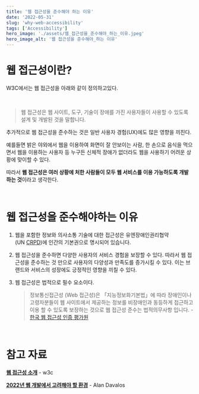 ```yaml
---
title: '웹 접근성을 준수해야 하는 이유'
date: '2022-05-31'
slug: 'why-web-accessibility'
tags: ['Accessibility']
hero_image: './assets/웹_접근성을_준수해야_하는_이유.jpeg'
hero_image_alt: '웹 접근성을 준수해야_하는 이유'
---
```

# 웹 접근성이란?

W3C에서는 웹 접근성을 아래와 같이 정의하고있다.

<br/>

> 웹 접근성은 웹 사이트, 도구, 기술이 장애를 가진 사용자들이 사용할 수 있도록 설계 및 개발된 것을 말합니다.
> 

추가적으로 웹 접근성을 준수하는 것은 일반 사용자 경험(UX)에도 많은 영향을 끼친다.

예를들면 밝은 야외에서 웹을 이용하여 화면이 잘 안보이는 사람, 한 손으로 음식을 먹으면서 웹을 이용하는 사용자 등 누구든 신체적 장애가 없더라도 웹을 사용하기 어려운 상황에 맞이할 수 있다.

따라서 **웹 접근성은 여러 상황에 처한 사람들이 모두 웹 서비스를 이용 가능하도록 개발하는 것**이라고 생각한다.

<br/>

# 웹 접근성을 준수해야하는 이유

1. 웹을 포함한 정보와 의사소통 기술에 대한 접근성은 유엔장애인권리협약(UN [CRPD](https://www.un.org/development/desa/disabilities/convention-on-the-rights-of-persons-with-disabilities.html))에 인간의 기본권으로 명시되어 있습니다.
2. 웹 접근성을 준수하면 다양한 사용자의 서비스 경험을 보장할 수 있다. 따라서 웹 접근성을 준수하는 것 만으로 사용자의 다양성과 만족도를 증가시킬 수 있다. 이는 브랜드와 서비스의 성장에도 긍정적인 영향을 끼칠 수 있다.
3. 웹 접근성은 법적으로 필수 요소이다.
    
    > 정보통신접근성 (Web 접근성)은 「지능정보화기본법」에 따라 장애인이나 고령자분들이 웹 사이트에서 제공하는 정보를 비장애인과 동등하게 접근하고 이용 할 수 있도록 보장하는 것으로 웹 접근성 준수는 법적의무사항 입니다. - [한국 웹 접근성 인증 평가원](http://www.wa.or.kr/m1/sub1.asp)
    > 
    
<br/>

# 참고 자료

[**웹 접근성 소개**](https://www.w3.org/WAI/fundamentals/accessibility-intro/ko) - w3c

**[2022년 웹 개발에서 고려해야 할 환경](https://engineering.linecorp.com/ko/blog/the-baseline-for-web-development-in-2022)** - Alan Davalos